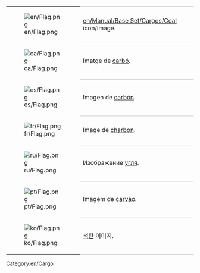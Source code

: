 {| 
|- valign="top"
| [[File:en/Flag.png]]
| style="border-top:1px solid silver; border-bottom:1px solid silver;"| [[en/Manual/Base Set/Cargos/Coal]] icon/image.
|- valign="top"
| [[File:ca/Flag.png]]
| style="border-bottom:1px solid silver;"| Imatge de [[ca/Carbó|carbó]].
|- valign="top"
| [[File:es/Flag.png]]
| style="border-bottom:1px solid silver;"| Imagen de [[es/Manual/Base Set/Cargos/Carbón|carbón]].
|- valign="top"
| [[File:fr/Flag.png]]
| style="border-bottom:1px solid silver;"| Image de [[fr/Manual/Base Set/Cargos/Charbon|charbon]].
|- valign="top"
| [[File:ru/Flag.png]]
| style="border-bottom:1px solid silver;"| Изображение [[ru/Manual/Base Set/Cargos/Уголь|угля]].
|- valign="top"
| [[File:pt/Flag.png]]
| style="border-bottom:1px solid silver;"| Imagem de [[pt/Manual/Base Set/Cargos/Carvão|carvão]].
|- valign="top"
| [[File:ko/Flag.png]]
| style="border-bottom:1px solid silver;"| [[ko/석탄|석탄]] 이미지.
|}


[[Category:en/Cargo]]